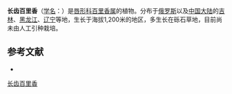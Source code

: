 {{Speciesbox
| name = 长齿百里香
| status = 
| status_system = 
| image =
| genus = Thymus
| species = disjuctus
| authority = Klok.
}}

'''长齿百里香'''（[[学名|学名]]：{{lang|la|''Thymus disjuctus''}}）是[[唇形科|唇形科]][[百里香属|百里香属]]的植物。分布于[[俄罗斯|俄罗斯]]以及[[中国大陆|中国大陆]]的[[吉林|吉林]]、[[黑龙江|黑龙江]]、[[辽宁|辽宁]]等地，生长于海拔1,200米的地区，多生长在砾石草地，目前尚未由人工引种栽培。

== 参考文献 ==
<div class="references-small">
* {{cite web| url =http://www.bioinfo.cn/db05/KmzwSpecies.php?action=view&id=13401| title =长齿百里香| work =《中国高等植物数据库全库》| publisher =中国科学院微生物研究所| author =昆明植物研究所| accessdate =2009-02-24| deadurl =yes| archiveurl =https://web.archive.org/web/20160305001505/http://www.bioinfo.cn/db05/KmzwSpecies.php?action=view&id=13401| archivedate =2016-03-05}}
</div>

[[Category:百里香属|长齿百里香]]


{{植物小作品}}